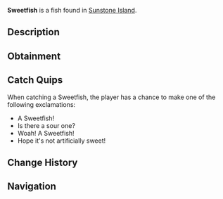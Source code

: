 {{FishInfobox
|image          = Sweetfish.png
|rarity         = Common
|sea            = First Sea
|location       = [[Sunstone Island]]
|sublocation    = 
|sources        = Fish Barrel, Fishing Rod
|radar_location = 
|xp             = 25
|weather        = Clear
|time           = 
|season         = Autumn
|bait           = Worm
|base_weight    = 0.5
|base_value     = 40
|weight_range   = 0.3
|base_chance    = 75
|base_resil     = 85
}}
'''Sweetfish''' is a {{Rarity|Common}} fish found in [[Sunstone Island]].

== Description ==
{{Description|The Sweetfish is known for its delicate sweet flavour, and its golden hue. They are very commonly found in short river-like gap of Sunstone Island.|Bestiary Entry}}

== Obtainment ==
{{Description|Found in the centre gap of Sunstone Island.|Bestiary Hint}}
{{Fish Availability|
Sunstone Island
|top_rods      = 
Leviathan's Fang Rod\198455.23\153363.5;
Trident Rod\193486.51\115360.63;
Free Spirit Rod\191144.81\115189.42;
No-Life Rod\189623.47\165272.03;
Azure Of Lagoon\185816.46\114009.84;
Training Rod\157977.64\157977.64;
Flimsy Rod\137400.01\117966.27;
Resourceful Rod\164225.79\113733.23;
Fast Rod\168951.64\165418.01;
Seraphic Rod\173625.01\164508.76;
Tempest Rod\176587.08\158712.11;
Rod Of The Exalted One\162555.07\134383.41;
Challenger's Rod\171669.61\150576.93;
Verdant Shear Rod\171584.34\140644.91;
Zeus Rod\171287.53\140408.43;
Blazebringer Rod\171207.14\132576.97;
Depthseeker Rod\169189.31\128431.55;
Avalanche Rod\167128.46\115378.62;
Ethereal Prism Rod\166820.81\86978.59;
Rod Of The Forgotten Fang\166544.35\150219.63;
Rod Of The Depths\166174.03\136745.03;
Volcanic Rod\166160.07\116350.16;
Steady Rod\82971.13\61528.59
|recommended   = Trident Rod
}}

== Catch Quips ==
When catching a Sweetfish, the player has a chance to make one of the following exclamations:
* A Sweetfish!
* Is there a sour one?
* Woah! A Sweetfish!
* Hope it's not artificially sweet!

== Change History ==
{{Change History|{{subst:Current Version}}}}

== Navigation ==
{{Fish Navbox|Sunstone Island}}